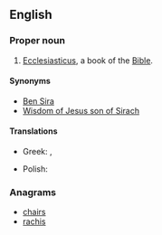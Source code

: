 ==English==
{{book of the Bible|Ben Sira}}

===Proper noun===
{{en-proper noun}}
# {{context|biblical|lang=en}} [[Ecclesiasticus]], a book of the [[Bible]].

====Synonyms====
* [[Ben Sira]]
* [[Wisdom of Jesus son of Sirach]]

====Translations====
{{trans-top|book of the Bible}}
* Greek: {{t-|el|Σοφία Σειράχ||tr=Sofía Seirách}}, {{t-|el|Σοφία Ίησου Σειράχ||tr=Sofía Íisou Seirách}}
{{trans-mid}}
* Polish: {{t-|pl|Mądrość Syracha|f}}
{{trans-bottom}}

===Anagrams===
* [[chairs#English|chairs]]
* [[rachis#English|rachis]]